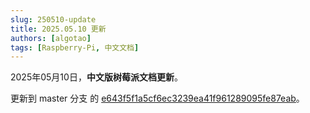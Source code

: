 ```yaml
---
slug: 250510-update
title: 2025.05.10 更新
authors: [algotao]
tags: [Raspberry-Pi, 中文文档]
---
```


2025年05月10日，**中文版树莓派文档更新**。

更新到 master 分支 的 [e643f5f1a5cf6ec3239ea41f961289095fe87eab](https://github.com/raspberrypi/documentation/commit/e643f5f1a5cf6ec3239ea41f961289095fe87eab)。
